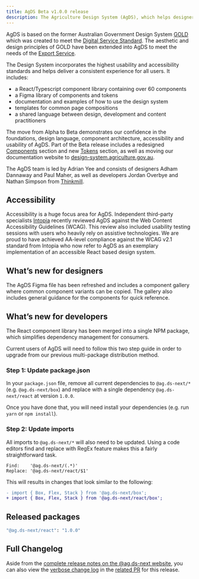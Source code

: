 ```yaml
---
title: AgDS Beta v1.0.0 release
description: The Agriculture Design System (AgDS), which helps designers and developers build the Export Service efficiently and consistently, is now in Beta.
---
```


AgDS is based on the former Australian Government Design System [GOLD](https://gold.designsystemau.org/) which was created to meet the [Digital Service Standard](https://www.dta.gov.au/help-and-advice/about-digital-service-standard). The aesthetic and design principles of GOLD have been extended into AgDS to meet the needs of the [Export Service](https://agriculture-exports.awe.gov.au/).

The Design System incorporates the highest usability and accessibility standards and helps deliver a consistent experience for all users. It includes:

- a React/Typescript component library containing over 60 components
- a Figma library of components and tokens
- documentation and examples of how to use the design system
- templates for common page compositions
- a shared language between design, development and content practitioners

The move from Alpha to Beta demonstrates our confidence in the foundations, design language, component architecture, accessibility and usability of AgDS. Part of the Beta release includes a redesigned [Components](https://design-system.agriculture.gov.au/components) section and new [Tokens](https://design-system.agriculture.gov.au/tokens) section, as well as moving our documentation website to [design-system.agriculture.gov.au](https://design-system.agriculture.gov.au).

The AgDS team is led by Adrian Yee and consists of designers Adham Dannaway and Paul Maher, as well as developers Jordan Overbye and Nathan Simpson from [Thinkmill](https://www.thinkmill.com.au/work/daff).

## Accessibility

Accessibility is a huge focus area for AgDS. Independent third-party specialists [Intopia](https://intopia.digital/) recently reviewed AgDS against the Web Content Accessibility Guidelines (WCAG). This review also included usability testing sessions with users who heavily rely on assistive technologies. We are proud to have achieved AA-level compliance against the WCAG v2.1 standard from Intopia who now refer to AgDS as an exemplary implementation of an accessible React based design system.

## What’s new for designers

The AgDS Figma file has been refreshed and includes a component gallery where common component variants can be copied. The gallery also includes general guidance for the components for quick reference.

## What’s new for developers

The React component library has been merged into a single NPM package, which simplifies dependency management for consumers.

Current users of AgDS will need to follow this two step guide in order to upgrade from our previous multi-package distribution method.

### Step 1: Update package.json

In your `package.json` file, remove all current dependencies to `@ag.ds-next/*` (e.g. `@ag.ds-next/box`) and replace with a single dependency `@ag.ds-next/react` at version `1.0.0`.

Once you have done that, you will need install your dependencies (e.g. run `yarn` or `npm install`).

### Step 2: Update imports

All imports to `@ag.ds-next/*` will also need to be updated. Using a code editors find and replace with RegEx feature makes this a fairly straightforward task.

```
Find:    '@ag.ds-next/(.*)'
Replace: '@ag.ds-next/react/$1'
```

This will results in changes that look similar to the following:

```diff
- import { Box, Flex, Stack } from '@ag.ds-next/box';
+ import { Box, Flex, Stack } from '@ag.ds-next/react/box';
```

## Released packages

```sh
"@ag.ds-next/react": "1.0.0"
```

## Full Changelog

Aside from the [complete release notes on the @ag.ds-next website](https://design-system.agriculture.gov.au/updates/2023-01-05), you can also view the [verbose change log](https://github.com/steelthreads/agds-next/pull/908) in the [related PR](https://github.com/steelthreads/agds-next/pull/908) for this release.
